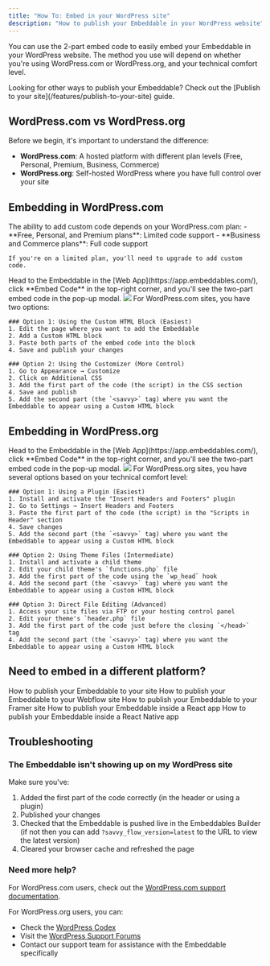 ```yaml
---
title: "How To: Embed in your WordPress site"
description: "How to publish your Embeddable in your WordPress website"
---
```


You can use the 2-part embed code to easily embed your Embeddable in your WordPress website. The method you use will depend on whether you're using WordPress.com or WordPress.org, and your technical comfort level.

<Tip>
  Looking for other ways to publish your Embeddable? Check out the [Publish to your site](/features/publish-to-your-site) guide.
</Tip>

## WordPress.com vs WordPress.org

Before we begin, it's important to understand the difference:

- **WordPress.com**: A hosted platform with different plan levels (Free, Personal, Premium, Business, Commerce)
- **WordPress.org**: Self-hosted WordPress where you have full control over your site

## Embedding in WordPress.com

<Steps>
  <Step title="Check your plan level" titleSize="h3">
    The ability to add custom code depends on your WordPress.com plan:
    - **Free, Personal, and Premium plans**: Limited code support
    - **Business and Commerce plans**: Full code support

    If you're on a limited plan, you'll need to upgrade to add custom code.
  </Step>
  <Step title="Grab the embed code" titleSize="h3">
    Head to the Embeddable in the [Web App](https://app.embeddables.com/), click **Embed Code** in the top-right corner,
    and you'll see the two-part embed code in the pop-up modal.
    <Frame>
      <img src="https://assets.embeddables.com/2025-04-1011_18708467466947587.12.05.gif" />
    </Frame>
  </Step>
  <Step title="Add the code to your site" titleSize="h3">
    For WordPress.com sites, you have two options:

    ### Option 1: Using the Custom HTML Block (Easiest)
    1. Edit the page where you want to add the Embeddable
    2. Add a Custom HTML block
    3. Paste both parts of the embed code into the block
    4. Save and publish your changes

    ### Option 2: Using the Customizer (More Control)
    1. Go to Appearance → Customize
    2. Click on Additional CSS
    3. Add the first part of the code (the script) in the CSS section
    4. Save and publish
    5. Add the second part (the `<savvy>` tag) where you want the Embeddable to appear using a Custom HTML block
  </Step>
</Steps>

## Embedding in WordPress.org

<Steps>
  <Step title="Grab the embed code" titleSize="h3">
    Head to the Embeddable in the [Web App](https://app.embeddables.com/), click **Embed Code** in the top-right corner,
    and you'll see the two-part embed code in the pop-up modal.
    <Frame>
      <img src="https://assets.embeddables.com/2025-04-1011_18708467466947587.12.05.gif" />
    </Frame>
  </Step>
  <Step title="Choose your embedding method" titleSize="h3">
    For WordPress.org sites, you have several options based on your technical comfort level:

    ### Option 1: Using a Plugin (Easiest)
    1. Install and activate the "Insert Headers and Footers" plugin
    2. Go to Settings → Insert Headers and Footers
    3. Paste the first part of the code (the script) in the "Scripts in Header" section
    4. Save changes
    5. Add the second part (the `<savvy>` tag) where you want the Embeddable to appear using a Custom HTML block

    ### Option 2: Using Theme Files (Intermediate)
    1. Install and activate a child theme
    2. Edit your child theme's `functions.php` file
    3. Add the first part of the code using the `wp_head` hook
    4. Add the second part (the `<savvy>` tag) where you want the Embeddable to appear using a Custom HTML block

    ### Option 3: Direct File Editing (Advanced)
    1. Access your site files via FTP or your hosting control panel
    2. Edit your theme's `header.php` file
    3. Add the first part of the code just before the closing `</head>` tag
    4. Add the second part (the `<savvy>` tag) where you want the Embeddable to appear using a Custom HTML block
  </Step>
</Steps>

## Need to embed in a different platform?

<CardGroup cols={2}>
  <Card title="How To: Embed in your site" icon="code" href="/how-to/embed-in-your-site">
    How to publish your Embeddable to your site
  </Card>
  <Card title="How To: Embed in a Webflow site" icon="webflow" href="/how-to/embed-in-your-webflow-site">
    How to publish your Embeddable to your Webflow site
  </Card>
  <Card title="How To: Embed in a Framer site" icon="framer" href="/how-to/embed-in-your-framer-site">
    How to publish your Embeddable to your Framer site
  </Card>
  <Card title="How To: Embed in a React app" icon="react" href="/how-to/embed-in-react">
    How to publish your Embeddable inside a React app
  </Card>
  <Card
    title="How To: Embed in a React Native app"
    icon="mobile-screen-button"
    href="/how-to/embed-in-react-native"
  >
    How to publish your Embeddable inside a React Native app
  </Card>
</CardGroup>

## Troubleshooting

### The Embeddable isn't showing up on my WordPress site

Make sure you've:
1. Added the first part of the code correctly (in the header or using a plugin)
2. Published your changes
3. Checked that the Embeddable is pushed live in the Embeddables Builder (if not then you can add `?savvy_flow_version=latest` to the URL to view the latest version)
4. Cleared your browser cache and refreshed the page

### Need more help?

For WordPress.com users, check out the [WordPress.com support documentation](https://wordpress.com/support/code/).

For WordPress.org users, you can:
- Check the [WordPress Codex](https://codex.wordpress.org/)
- Visit the [WordPress Support Forums](https://wordpress.org/support/forums/)
- Contact our support team for assistance with the Embeddable specifically
